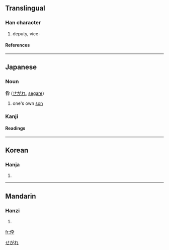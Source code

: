 {{see|倅}}

==Translingual==
===Han character===
{{Han char|rad=人|as=04|sn=6|four=|canj=人大弓十 (OKNJ)}}
# deputy, vice-
====References====
{{Han ref|kx=0096.121|dkj=00462|dj=0204.130|hdz=10124.170|uh=4F1C|ud=20252}}
----
== Japanese ==


===Noun===
[[Category:Japanese nouns|せがれ]]
'''伜''' ([[せがれ]], [[segare]])
# one's own [[son]]


===Kanji===
{{ja-kanji|grade=|rs=人04}}
====Readings====
{{ja-readings|on=[[さい]] ([[sai]]), [[そつ]] ([[sotsu]])|kun=[[せがれ]] ([[segare]])}} 
----
==Korean==
===Hanja===
{{ko-hanja|hangeul=[[사]], [[촐]]|rv=s, chol|mr=s, ch'ol}}
# {{defn|Korean}}
----
==Mandarin==
===Hanzi===
{{cmn-hanzi|pin=[[cuì]] (cui4)|wg=ts'ui<sup>4</sup>}}
# {{defn|Mandarin}}

[[fr:伜]]
